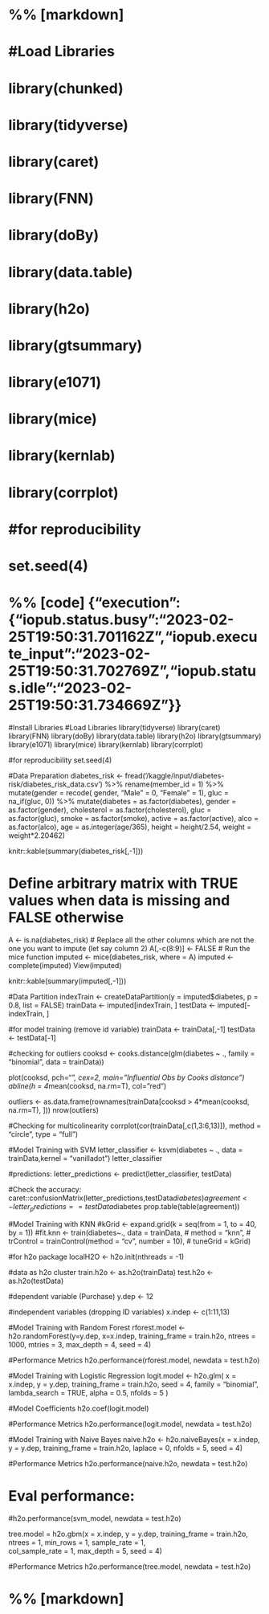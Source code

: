 # %% [markdown]
# #Load Libraries
# library(chunked)
# library(tidyverse)
# library(caret)
# library(FNN)
# library(doBy)
# library(data.table)
# library(h2o)
# library(gtsummary)
# library(e1071)
# library(mice)
# library(kernlab)
# library(corrplot)
# 
# #for reproducibility
# set.seed(4)

# %% [code] {"execution":{"iopub.status.busy":"2023-02-25T19:50:31.701162Z","iopub.execute_input":"2023-02-25T19:50:31.702769Z","iopub.status.idle":"2023-02-25T19:50:31.734669Z"}}
#Install Libraries
#Load Libraries
library(tidyverse)
library(caret)
library(FNN)
library(doBy)
library(data.table)
library(h2o)
library(gtsummary)
library(e1071)
library(mice)
library(kernlab)
library(corrplot)

#for reproducibility
set.seed(4)


#Data Preparation
diabetes_risk <- fread('/kaggle/input/diabetes-risk/diabetes_risk_data.csv') %>% rename(member_id = 1) %>% mutate(gender = recode(
    gender,
    "Male" = 0,
    "Female" = 1), gluc = na_if(gluc, 0)) %>% mutate(diabetes = as.factor(diabetes), gender = as.factor(gender), cholesterol = as.factor(cholesterol), gluc = as.factor(gluc), smoke = as.factor(smoke), active = as.factor(active), alco = as.factor(alco), age = as.integer(age/365), height = height/2.54, weight = weight*2.20462)

knitr::kable(summary(diabetes_risk[,-1]))

# Define arbitrary matrix with TRUE values when data is missing and FALSE otherwise
A <- is.na(diabetes_risk)
# Replace all the other columns which are not the one you want to impute (let say column 2)
A[,-c(8:9)] <- FALSE 
# Run the mice function
imputed <- mice(diabetes_risk, where = A)
imputed <- complete(imputed)
View(imputed)

knitr::kable(summary(imputed[,-1]))

#Data Partition
indexTrain <- createDataPartition(y = imputed$diabetes, p = 0.8, list = FALSE)
trainData <- imputed[indexTrain, ]
testData <- imputed[-indexTrain, ]

#for model training (remove id variable)
trainData <- trainData[,-1]
testData <- testData[-1]

#checking for outliers 
cooksd <- cooks.distance(glm(diabetes ~ ., 
                             family = "binomial", 
                             data = trainData))

plot(cooksd, 
     pch="*", 
     cex=2, 
     main="Influential Obs by Cooks distance")  
abline(h = 4*mean(cooksd, na.rm=T), col="red")

outliers <- as.data.frame(rownames(trainData[cooksd > 4*mean(cooksd, na.rm=T), ]))
nrow(outliers)

#Checking for multicolinearity
corrplot(cor(trainData[,c(1,3:6,13)]), method = "circle", type = "full")

#Model Training with SVM
letter_classifier <- ksvm(diabetes ~ ., data = trainData,kernel = "vanilladot")
letter_classifier

#predictions:
letter_predictions <- predict(letter_classifier, testData)

#Check the accuracy:
caret::confusionMatrix(letter_predictions,testData$diabetes)
agreement <- letter_predictions == testData$diabetes
prop.table(table(agreement))

#Model Training with KNN
#kGrid <- expand.grid(k = seq(from = 1, to = 40, by = 1))
#fit.knn <- train(diabetes~., data = trainData,
         #       method = "knn",
         #       trControl = trainControl(method = "cv", number = 10),
         #       tuneGrid = kGrid)

#for h2o package
localH2O <- h2o.init(nthreads = -1)

#data as h2o cluster
train.h2o <- as.h2o(trainData)
test.h2o <- as.h2o(testData)

#dependent variable (Purchase)
y.dep <- 12

#independent variables (dropping ID variables)
x.indep <- c(1:11,13)

#Model Training with Random Forest
rforest.model <- h2o.randomForest(y=y.dep, x=x.indep, training_frame = train.h2o, ntrees = 1000, mtries = 3, max_depth = 4, seed = 4)

#Performance Metrics
h2o.performance(rforest.model, newdata = test.h2o)

#Model Training with Logistic Regression
logit.model <- h2o.glm( x = x.indep,
                                y = y.dep, 
                               training_frame = train.h2o, 
                               seed = 4,
                               family = "binomial",
                               lambda_search = TRUE,
                               alpha = 0.5, 
                               nfolds = 5 )

#Model Coefficients
h2o.coef(logit.model)

#Performance Metrics
h2o.performance(logit.model, newdata = test.h2o)

#Model Training with Naive Bayes
naive.h2o <- h2o.naiveBayes(x = x.indep,
                          y = y.dep,
                          training_frame = train.h2o,
                          laplace = 0,
                          nfolds = 5,
                          seed = 4)

#Performance Metrics
h2o.performance(naive.h2o, newdata = test.h2o)


# Eval performance:
#h2o.performance(svm_model, newdata = test.h2o)

tree.model = h2o.gbm(x = x.indep, 
                     y = y.dep, 
                        training_frame = train.h2o,
                        ntrees = 1, min_rows = 1, 
                        sample_rate = 1,            
                        col_sample_rate = 1,
                        max_depth = 5,
                        seed = 4)


#Performance Metrics
h2o.performance(tree.model, newdata = test.h2o)



# %% [markdown]
# 